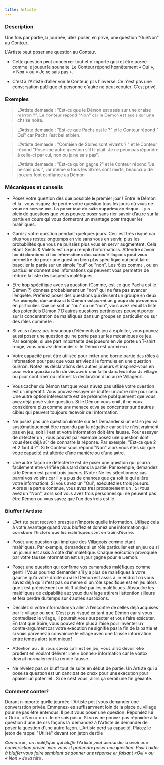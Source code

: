 ```yaml
---
title: Artiste
---
```



<Role ARTISTE header />

### Description

Une fois par partie, la journée, allez poser, en privé, une question "Oui/Non" au Conteur. 

L'Artiste peut poser une question au Conteur.

-   Cette question peut concerner tout et n'importe quoi et être posée comme le joueur le souhaite. Le Conteur répond honnêtement « Oui », « Non » ou « Je ne sais pas ».
    
-   C'est à l'Artiste d'aller voir le Conteur, pas l'inverse. Ce n'est pas une conversation publique et personne d'autre ne peut écouter. C'est privé.

### Exemples 

> L’Artiste demande : "Est-ce que le Démon est assis sur une chaise marron ?". Le Conteur répond "Non" car le Démon est assis sur une chaise noire.

> L’Artiste demande : "Est-ce que Pacha est le <Role JUMEAU_MALEFIQUE /> ?" et le Conteur répond " Oui" car Pacha l’est bel et bien.

> L’Artiste demande : "Combien de Sbires sont vivants ? " et le Conteur répond "Pose une autre question s’il te plait. Je ne peux pas répondre à celle-ci par oui, non ou je ne sais pas".

> L’Artiste demande : "Est-ce qu’on gagne ?" et le Conteur répond "Je ne sais pas ", car même si tous les Sbires sont morts, beaucoup de joueurs font confiance au Démon

### Mécaniques et conseils

- Posez votre question dès que possible le premier jour ! Entre le Démon et la <Role VIEILLE_CHOUETTE />, vous risquez de perdre votre question tous les jours où vous ne vous en servez pas. La poser tout de suite supprime ce risque. Il y a plein de questions que vous pouvez poser sans rien savoir d’autre sur la partie en cours qui vous donneront un avantage pour traquer les maléfiques.

- Gardez votre question pendant quelques jours. Ceci est très risqué car plus vous restez longtemps en vie sans vous en servir, plus les probabilités que vous ne puissiez plus vous en servir augmentent. Cela étant, Sects & Violets est un jeu rempli d’informations. Attendre d’avoir les déclarations et les informations des autres Villageois peut vous permettre de poser une question bien plus spécifique qui peut faire basculer la partie sur un simple "oui" ou "non".  Les rôles comme <Role FLEURISTE />, <Role CRIEUR /> ou <Role ORACLE /> en particulier donnent des informations qui peuvent vous permettre de réduire la liste des suspects maléfiques.

- Etre trop spécifique avec sa question (Comme, est-ce que Pacha est le Démon ?) donnera probablement un "non" qui ne fera pas avancer l’enquête. Préférez poser des questions qui divisent un groupe en deux. Par exemple, demandez si le Démon est parmi un groupe de personnes en particulier. Que ce soit un "oui" ou un "non", vous avez réduit la liste des potentiels Démon ? D’autres questions pertinentes peuvent porter sur la concentration de maléfiques dans un groupe en particulier ou sur des rôles comme le <Role JUMEAU_MALEFIQUE />.

- Si vous n’avez pas beaucoup d’éléments de jeu à exploiter, vous pouvez aussi poser une question qui ne porte pas sur les mécaniques de jeu. Par exemple, si une part importante des joueurs en vie porte un T-shirt rouge, vous pouvez demander si le Démon est parmi eux.

- Votre capacité peut être utilisée pour imiter une bonne partie des rôles à information pour peu que vous arriviez à le formuler en une question oui/non. Notez les déclarations des autres joueurs et inspirez-vous en pour votre question afin de découvrir une faille dans les infos du village ou pour confirmer ou infirmer la déclaration d’un autre Villageois.

- Vous cacher du Démon tant que vous n’avez pas utilisé votre question est un impératif. Vous pouvez essayer de bluffer un autre rôle pour cela. Une autre option intéressante est de prétendre publiquement que vous avez déjà posé votre question. Si le Démon vous croît, il ne vous considérera plus comme une menace et va se concentrer sur d’autres cibles qui peuvent toujours recevoir de l’information.

- Ne posez pas une question directe sur le <Role VORTOX /> ! Demander si un <Role VORTOX /> est en jeu va systématiquement être répondu par la négative car soit le <Role VORTOX /> n’est vraiment pas en jeu, soit il l’est et votre information doit être fausse. Pour essayer de détecter un <Role VORTOX />, vous pouvez par exemple posez une question dont vous êtes déjà sûr de connaître la réponse. Par exemple, "Est-ce que 2 et 2 font 4 ?". Si le Conteur vous répond "Non" alors vous êtes sûr que votre capacité est altérée d’une manière ou d’une autre.

- Une autre façon de détecter le <Role VORTOX /> est de poser une question qui pourra facilement être vérifiée plus tard dans la partie. Par exemple, demandez si le Démon est parmi trois joueurs (Note : Ne les sélectionnez pas parmi vos voisins car il y a plus de chances que ça soit le <Role NO_DASHII /> qui altère votre information). Si vous avez un "Oui", exécutez les trois joueurs. Alors si la partie continue, vous avez très probablement un <Role VORTOX />. Si vous avez un "Non", alors soit vous avez trois personnes qui ne peuvent pas être Démon ou vous savez que l’un des trois est le <Role VORTOX />.

### Bluffer l'Artiste

- L’Artiste peut recevoir presque n’importe quelle information. Utilisez cela à votre avantage quand vous bluffez et donnez une information qui corrobore l’histoire que les maléfiques sont en train d’écrire.

- Posez une question qui implique des Villageois comme étant maléfiques. Par exemple, demandez si un rôle particulier est en jeu ou si un joueur est assis à côté d’un maléfique. Chaque exécution provoquée par votre fausse information est un jour gagné pour le Démon.

- Posez une question qui confirme vos camarades maléfiques comme gentil ! Vous pourriez demander s’il y a plus de maléfiques à votre gauche qu’à votre droite ou si le Démon est assis à un endroit où vous savez déjà qu’il n’est pas ou même si un rôle spécifique est en jeu alors que c’est précisément un bluff utilisé par les maléfiques. Absoudre les maléfiques de culpabilité aux yeux du village attirera l’attention ailleurs et fera perdre du temps sur d’autres suspicions.

- Décidez si votre information va aller à l’encontre de celles déjà acquises par le village ou non. C’est plus risqué en tant que Démon car si vous contredisez le village, il pourrait vous suspecter et vous faire exécuter. En tant que Sbire, vous pouvez être plus à l’aise pour inventer un contre-argument car votre exécution ne signifie pas la fin de la partie et si vous parvenez à convaincre le village avec une fausse information entre temps alors tant mieux !

- Attention au <Role VORTOX /> . Si vous savez qu’il est en jeu, vous allez devoir être prudent en voulant délivrer une « bonne » information car le vortox devrait normalement la rendre fausse.

- Ne révélez pas ce bluff tout de suite en début de partie. Un Artiste qui a posé sa question est un candidat de choix pour une exécution pour apaiser un potentiel <Role VORTOX />. Si ce <Role VORTOX /> c’est vous, alors ça serait une fin gênante. 

### Comment conter?

Durant n'importe quelle journée, l'Artiste peut vous demander une conversation privée. Emmenez-les suffisamment loin de la place du village pour ne pas être entendus. Il peut vous poser une question. Répondez lui « Oui », « Non » ou « Je ne sais pas ». Si vous ne pouvez pas répondre à la question d'une de ces façons là, demandez à l'Artiste de demander de poser la question d'une autre façon. L'Artiste perd sa capacité. Placez le jeton de rappel "Utilisé" devant son jeton de rôle

_Comme le <Role SAVANT />, un maléfique qui bluffe l'Artiste peut demander à avoir une conversation privée avec vous et prétendre poser une question. Pour l'aider à bluffer vous faire semblant de donner une réponse en faisant «Oui » ou « Non » de la tête ._
